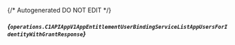 {/* Autogenerated DO NOT EDIT  */}

##### *{`operations.C1APIAppV1AppEntitlementUserBindingServiceListAppUsersForIdentityWithGrantResponse`}*
<Collapsible defaultOpen>
    <C1APIAppV1AppEntitlementUserBindingServiceListAppUsersForIdentityWithGrantResponse/>
</Collapsible>


